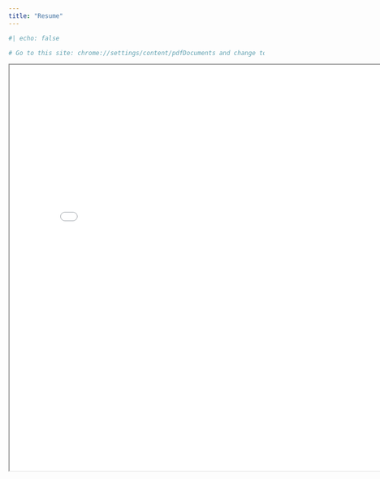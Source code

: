 ```yaml
---
title: "Resume"
---
```


```r
#| echo: false

# Go to this site: chrome://settings/content/pdfDocuments and change to "Open PDFs in Chrome" in order to see the embedded PDF.
```

<iframe 
  width="800" 
  height="800" 
  src="images/Izel_Fourie_Sørensen_resume.pdf">
</iframe>

